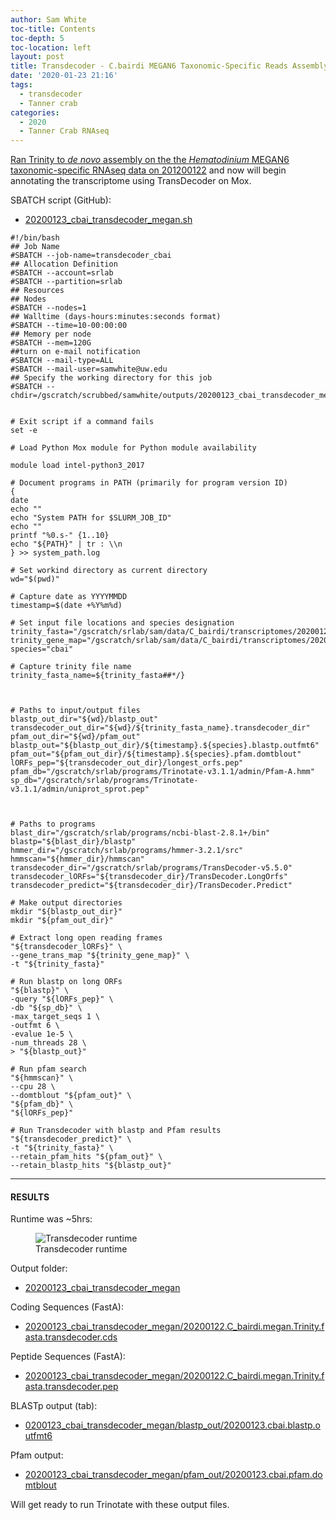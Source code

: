 ```yaml
---
author: Sam White
toc-title: Contents
toc-depth: 5
toc-location: left
layout: post
title: Transdecoder - C.bairdi MEGAN6 Taxonomic-Specific Reads Assembly from 20200122
date: '2020-01-23 21:16'
tags:
  - transdecoder
  - Tanner crab
categories:
  - 2020
  - Tanner Crab RNAseq
---
```

[Ran Trinity to _de novo_ assembly on the the _Hematodinium_ MEGAN6 taxonomic-specific RNAseq data on 201200122](https://robertslab.github.io/sams-notebook/posts/2020/2020-01-22-Transcriptome-Assembly---Hematodinium-with-MEGAN6-Taxonomy-specific-Reads-with-Trinity-on-Mox/) and now will begin annotating the transcriptome using TransDecoder on Mox.

SBATCH script (GitHub):

- [20200123_cbai_transdecoder_megan.sh](https://github.com/RobertsLab/sams-notebook/blob/master/sbatch_scripts/20200123_cbai_transdecoder_megan.sh)

```shell
#!/bin/bash
## Job Name
#SBATCH --job-name=transdecoder_cbai
## Allocation Definition
#SBATCH --account=srlab
#SBATCH --partition=srlab
## Resources
## Nodes
#SBATCH --nodes=1
## Walltime (days-hours:minutes:seconds format)
#SBATCH --time=10-00:00:00
## Memory per node
#SBATCH --mem=120G
##turn on e-mail notification
#SBATCH --mail-type=ALL
#SBATCH --mail-user=samwhite@uw.edu
## Specify the working directory for this job
#SBATCH --chdir=/gscratch/scrubbed/samwhite/outputs/20200123_cbai_transdecoder_megan


# Exit script if a command fails
set -e

# Load Python Mox module for Python module availability

module load intel-python3_2017

# Document programs in PATH (primarily for program version ID)
{
date
echo ""
echo "System PATH for $SLURM_JOB_ID"
echo ""
printf "%0.s-" {1..10}
echo "${PATH}" | tr : \\n
} >> system_path.log

# Set workind directory as current directory
wd="$(pwd)"

# Capture date as YYYYMMDD
timestamp=$(date +%Y%m%d)

# Set input file locations and species designation
trinity_fasta="/gscratch/srlab/sam/data/C_bairdi/transcriptomes/20200122.C_bairdi.megan.Trinity.fasta"
trinity_gene_map="/gscratch/srlab/sam/data/C_bairdi/transcriptomes/20200122.C_bairdi.megan.Trinity.fasta.gene_trans_map"
species="cbai"

# Capture trinity file name
trinity_fasta_name=${trinity_fasta##*/}



# Paths to input/output files
blastp_out_dir="${wd}/blastp_out"
transdecoder_out_dir="${wd}/${trinity_fasta_name}.transdecoder_dir"
pfam_out_dir="${wd}/pfam_out"
blastp_out="${blastp_out_dir}/${timestamp}.${species}.blastp.outfmt6"
pfam_out="${pfam_out_dir}/${timestamp}.${species}.pfam.domtblout"
lORFs_pep="${transdecoder_out_dir}/longest_orfs.pep"
pfam_db="/gscratch/srlab/programs/Trinotate-v3.1.1/admin/Pfam-A.hmm"
sp_db="/gscratch/srlab/programs/Trinotate-v3.1.1/admin/uniprot_sprot.pep"



# Paths to programs
blast_dir="/gscratch/srlab/programs/ncbi-blast-2.8.1+/bin"
blastp="${blast_dir}/blastp"
hmmer_dir="/gscratch/srlab/programs/hmmer-3.2.1/src"
hmmscan="${hmmer_dir}/hmmscan"
transdecoder_dir="/gscratch/srlab/programs/TransDecoder-v5.5.0"
transdecoder_lORFs="${transdecoder_dir}/TransDecoder.LongOrfs"
transdecoder_predict="${transdecoder_dir}/TransDecoder.Predict"

# Make output directories
mkdir "${blastp_out_dir}"
mkdir "${pfam_out_dir}"

# Extract long open reading frames
"${transdecoder_lORFs}" \
--gene_trans_map "${trinity_gene_map}" \
-t "${trinity_fasta}"

# Run blastp on long ORFs
"${blastp}" \
-query "${lORFs_pep}" \
-db "${sp_db}" \
-max_target_seqs 1 \
-outfmt 6 \
-evalue 1e-5 \
-num_threads 28 \
> "${blastp_out}"

# Run pfam search
"${hmmscan}" \
--cpu 28 \
--domtblout "${pfam_out}" \
"${pfam_db}" \
"${lORFs_pep}"

# Run Transdecoder with blastp and Pfam results
"${transdecoder_predict}" \
-t "${trinity_fasta}" \
--retain_pfam_hits "${pfam_out}" \
--retain_blastp_hits "${blastp_out}"
```


---

#### RESULTS

Runtime was ~5hrs:

![Transdecoder runtime](https://github.com/RobertsLab/sams-notebook/blob/master/images/screencaps/20200123_cbai_transdecoder_megan_runtime.png?raw=true)

Output folder:

- [20200123_cbai_transdecoder_megan](https://gannet.fish.washington.edu/Atumefaciens/20200123_cbai_transdecoder_megan/)

Coding Sequences (FastA):

- [20200123_cbai_transdecoder_megan/20200122.C_bairdi.megan.Trinity.fasta.transdecoder.cds](https://gannet.fish.washington.edu/Atumefaciens/20200123_cbai_transdecoder_megan/20200122.C_bairdi.megan.Trinity.fasta.transdecoder.cds)

Peptide Sequences (FastA):

- [20200123_cbai_transdecoder_megan/20200122.C_bairdi.megan.Trinity.fasta.transdecoder.pep](https://gannet.fish.washington.edu/Atumefaciens/20200123_cbai_transdecoder_megan/20200122.C_bairdi.megan.Trinity.fasta.transdecoder.pep)

BLASTp output (tab):

- [0200123_cbai_transdecoder_megan/blastp_out/20200123.cbai.blastp.outfmt6](https://gannet.fish.washington.edu/Atumefaciens/20200123_cbai_transdecoder_megan/blastp_out/20200123.cbai.blastp.outfmt6)

Pfam output:


- [20200123_cbai_transdecoder_megan/pfam_out/20200123.cbai.pfam.domtblout](https://gannet.fish.washington.edu/Atumefaciens/20200123_cbai_transdecoder_megan/pfam_out/20200123.cbai.pfam.domtblout)

Will get ready to run Trinotate with these output files.

